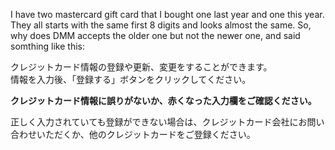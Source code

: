 I have two mastercard gift card that I bought one last year and one this year. They all starts with the same first 8 digits and looks almost the same. So, why does DMM accepts the older one but not the newer one, and said somthing like this:

クレジットカード情報の登録や更新、変更をすることができます。<br />情報を入力後、「登録する」ボタンをクリックしてください。

<p class="red">'''クレジットカード情報に誤りがないか、赤くなった入力欄をご確認ください。'''</p>

正しく入力されていても登録ができない場合は、クレジットカード会社にお問い合わせいただくか、他のクレジットカードをご登録ください。<ac_metadata title="Why does DMM accepts some mastercard gift card as payment method but not the others?"> </ac_metadata>